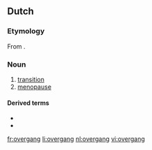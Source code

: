 ==Dutch==
===Etymology===
From {{term|overgaan|lang=nl}}.

===Noun===
{{nl-noun|g=m|overgangen|overgangetje}}

# [[transition]]
# [[menopause]]

====Derived terms====
* {{l|nl|overgankelijk}}
* {{l|nl|spoorwegovergang}}

[[fr:overgang]]
[[li:overgang]]
[[nl:overgang]]
[[vi:overgang]]